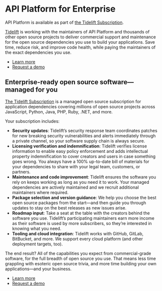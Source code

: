 # API Platform for Enterprise

API Platform is available as part of [the Tidelift Subscription](https://tidelift.com/subscription/pkg/packagist-api-platform-core?utm_source=packagist-api-platform-core&utm_medium=referral&utm_campaign=enterprise).

[Tidelift](https://tidelift.com/subscription/pkg/packagist-api-platform-core?utm_source=packagist-api-platform-core&utm_medium=referral&utm_campaign=enterprise) is working with the maintainers of API Platform and thousands of other
open source projects to deliver commercial support and maintenance for the open source dependencies you use to build your applications. Save time, reduce risk, and improve code health, while paying the maintainers of the exact dependencies you use.

-   [Learn more](https://tidelift.com/subscription/pkg/packagist-api-platform-core?utm_source=packagist-api-platform-core&utm_medium=referral&utm_campaign=enterprise)
-   [Request a demo](https://tidelift.com/subscription/request-a-demo?utm_source=packagist-api-platform-core&utm_medium=referral&utm_campaign=enterprise)

## Enterprise-ready open source software—managed for you

[The Tidelift Subscription](https://tidelift.com/subscription/pkg/packagist-api-platform-core?utm_source=packagist-api-platform-core&utm_medium=referral&utm_campaign=enterprise) is a managed open source subscription for application dependencies covering millions of open source projects across JavaScript, Python, Java, PHP, Ruby, .NET, and more.

Your subscription includes:

-   **Security updates**: Tidelift’s security response team coordinates patches for new breaking security vulnerabilities and alerts immediately through a private channel, so your software supply chain is always secure.
-   **Licensing verification and indemnification**: Tidelift verifies license information to enable easy policy enforcement and adds intellectual property indemnification to cover creators and users in case something goes wrong. You always have a 100% up-to-date bill of materials for your dependencies to share with your legal team, customers, or partners.
-   **Maintenance and code improvement**: Tidelift ensures the software you rely on keeps working as long as you need it to work. Your managed dependencies are actively maintained and we recruit additional maintainers where required.
-   **Package selection and version guidance**: We help you choose the best open source packages from the start—and then guide you through updates to stay on the best releases as new issues arise.
-   **Roadmap input**: Take a seat at the table with the creators behind the software you use. Tidelift’s participating maintainers earn more income as their software is used by more subscribers, so they’re interested in knowing what you need.
-   **Tooling and cloud integration**: Tidelift works with GitHub, GitLab, BitBucket, and more. We support every cloud platform (and other deployment targets, too).

The end result? All of the capabilities you expect from commercial-grade software, for the full breadth of open source you use. That means less time grappling with esoteric open source trivia, and more time building your own applications—and your business.

-   [Learn more](https://tidelift.com/subscription/pkg/packagist-api-platform-core?utm_source=packagist-api-platform-core&utm_medium=referral&utm_campaign=enterprise)
-   [Request a demo](https://tidelift.com/subscription/request-a-demo?utm_source=packagist-api-platform-core&utm_medium=referral&utm_campaign=enterprise)
